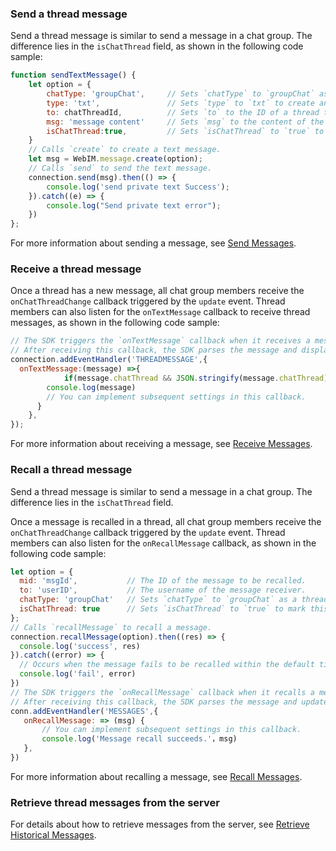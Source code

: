 <PlatformWrapper platform="web">

### Send a thread message

Send a thread message is similar to send a message in a chat group. The difference lies in the `isChatThread` field, as shown in the following code sample:

```javascript
function sendTextMessage() {
    let option = {
        chatType: 'groupChat',     // Sets `chatType` to `groupChat` as a thread belongs to a chat group.
        type: 'txt',               // Sets `type` to `txt` to create and send a text message.
        to: chatThreadId,          // Sets `to` to the ID of a thread that receives the text message.
        msg: 'message content'     // Sets `msg` to the content of the text message.
        isChatThread:true,         // Sets `isChatThread` to `true` to mark this message as a thread message.
    }
    // Calls `create` to create a text message.
    let msg = WebIM.message.create(option); 
    // Calls `send` to send the text message.
    connection.send(msg).then(() => {
        console.log('send private text Success');  
    }).catch((e) => {
        console.log("Send private text error");  
    })
};
```

For more information about sending a message, see [Send Messages](./agora_chat_message_web?platform=Web#send-and-receive-messages).


### Receive a thread message

Once a thread has a new message, all chat group members receive the `onChatThreadChange` callback triggered by the `update` event. Thread members can also listen for the `onTextMessage` callback to receive thread messages, as shown in the following code sample:

```javascript
// The SDK triggers the `onTextMessage` callback when it receives a message.
// After receiving this callback, the SDK parses the message and displays it.
connection.addEventHandler('THREADMESSAGE',{
  onTextMessage:(message) =>{
			if(message.chatThread && JSON.stringify(message.chatThread)!=='{}'){
        console.log(message)
        // You can implement subsequent settings in this callback.
      }
	},
});
```

For more information about receiving a message, see [Receive Messages](./agora_chat_message_web?platform=Web#send-and-receive-messages).


### Recall a thread message

Send a thread message is similar to send a message in a chat group. The difference lies in the `isChatThread` field.

Once a message is recalled in a thread, all chat group members receive the `onChatThreadChange` callback triggered by the `update` event. Thread members can also listen for the `onRecallMessage` callback, as shown in the following code sample:

```javascript
let option = {
  mid: 'msgId',           // The ID of the message to be recalled.
  to: 'userID',           // The username of the message receiver.
  chatType: 'groupChat'   // Sets `chatType` to `groupChat` as a thread belongs to a chat group.
  isChatThread: true      // Sets `isChatThread` to `true` to mark this message as a thread message.
};
// Calls `recallMessage` to recall a message.
connection.recallMessage(option).then((res) => {
  console.log('success', res)
}).catch((error) => {
  // Occurs when the message fails to be recalled within the default time limit of two minutes.
  console.log('fail', error)
})
// The SDK triggers the `onRecallMessage` callback when it recalls a message.
// After receiving this callback, the SDK parses the message and updates its display.
conn.addEventHandler('MESSAGES',{
   onRecallMessage: => (msg) {
       // You can implement subsequent settings in this callback.
   	   console.log('Message recall succeeds.'，msg) 
   }, 
})
```

For more information about recalling a message, see [Recall Messages](./agora_chat_message_web?platform=Web#recall-messages).


### Retrieve thread messages from the server

For details about how to retrieve messages from the server, see [Retrieve Historical Messages](./agora_chat_message_web?platform=Web#retrieve-historical-messages-of-the-specified-conversation).

</PlatformWrapper>